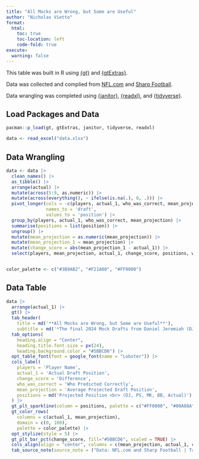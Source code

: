 ```yaml
---
title: "All Mocks are Wrong, but Some are Useful"
author: "Nicholas Vietto"
format: 
  html:
    toc: true
    toc-location: left
    code-fold: true
execute: 
  warning: false
---
```


This table was built in R using [{gt}](https://gt.rstudio.com/) and [{gtExtras}](https://jthomasmock.github.io/gtExtras/). 

Data was collected and complied from [NFL.com](https://www.nfl.com/news/bucky-brooks-2024-nfl-mock-draft-3-0) and [Sharp Football](https://www.sharpfootballanalysis.com/analysis/mel-kiper-mock-draft-nfl/). 

Data wrangling was completed using [{janitor}](https://github.com/sfirke/janitor), [{readxl}](https://github.com/tidyverse/readxl), and [{tidyverse}](https://www.tidyverse.org/). 


## Load Packages and Data

```r

pacman::p_load(gt, gtExtras, janitor, tidyverse, readxl)

data <- read_excel("data.xlsx")


```

## Data Wrangling 

```r


data <- data |> 
  clean_names() |> 
  as_tibble() |> 
  arrange(actual) |> 
  mutate(across(5:9, as.numeric)) |> 
  mutate(across(everything(), ~ ifelse(is.na(.), 0, .))) |> 
  pivot_longer(cols = -c(players, actual_1, who_was_correct, mean_projection),
               names_to = 'draft',
               values_to = 'position') |>
  group_by(players, actual_1, who_was_correct, mean_projection) |> 
  summarise(positions = list(position)) |> 
  ungroup() |> 
  mutate(mean_projection = as.numeric(mean_projection)) |> 
  mutate(mean_projection_1 = mean_projection) |> 
  mutate(change_score = abs(mean_projection_1 - actual_1)) |> 
  select(players, mean_projection, actual_1, change_score, positions, who_was_correct)


color_palette <- c("#3B9AB2", "#F21A00", "#FF0000")

```

## Data Table 

```r

data |> 
  arrange(actual_1) |> 
  gt() |> 
  tab_header(
    title = md('**All Mocks are Wrong, but Some are Useful**'),
    subtitle = md('*The final 2024 Mock Drafts from Daniel Jeremiah (DJ), Peter Schrager (PS), Mel Kiper (MK), Bucky Brooks (BB)*')) |> 
  tab_options(
    heading.align = "Center",
    heading.title.font.size = px(24),
    heading.background.color = "#5BBCD6") |> 
  opt_table_font(font = google_font(name = "Lobster")) |> 
  cols_label(
    players = 'Player Name',
    actual_1 = 'Actual Draft Position',
    change_score = 'Difference',
    who_was_correct = 'Who Predicted Correctly',
    mean_projection = 'Average Projected Draft Position',
    positions = md('Projected Position <br> (DJ, PS, MK, BB, Actual)'), 
  ) |> 
  gt_plt_sparkline(column = positions, palette = c("#FF0000", "#00A08A", "#F2AD00", "#F98400", "#5BBCD6"))|> 
  gt_color_rows(
    columns = c(actual_1, mean_projection),
    domain = c(0, 100),
    palette = color_palette) |> 
  opt_stylize(style = 5) |> 
  gt_plt_bar_pct(change_score, fill="#5BBCD6", scaled = TRUE) |> 
  cols_align(align = "center", columns = c(mean_projection, actual_1, change_score)) |> 
  tab_source_note(source_note = ("Data: NFL.com and Sharp Football | Table created by Nicholas Vietto for the 2024 Posit Table Contest"))



```





